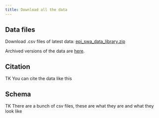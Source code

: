 ```yaml
---
title: Download all the data
---
```


## Data files

Download .csv files of latest data: [epi_swa_data_library.zip](https://github.com/Economic/dashboard_deploy_data/releases/latest/download/epi_swa_data_library.zip)

Archived versions of the data are [here](https://github.com/Economic/dashboard_deploy_data/releases/).

## Citation

TK You can cite the data like this

## Schema

TK There are a bunch of csv files, these are what they are and what they look like

